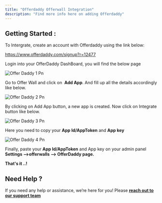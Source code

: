 ```yaml
---
title: "Offerdaddy Offerwall Integration"
description: "Find more info here on adding Offerdaddy"
---
```


## Getting Started :

To Intergrate, create an account with Offerdaddy using the link below:

https://www.offerdaddy.com/signup?r=12477

Login into your OfferDaddy DashBoard, you will find the below page

![Offer Daddy 1 Pn](/images/offer_daddy_1.png)

Go to Offer Wall and click on  **Add App**. And fill up all the details accordingly like below.

![Offer Daddy 2 Pn](/images/offer_daddy_2.png)

By clicking on Add App button, a new app is created. Now click on Integrate button like below.

![Offer Daddy 3 Pn](/images/offer_daddy_3.png)

Here you need to copy your **App Id/AppToken** and **App key**

![Offer Daddy 4 Pn](/images/offer_daddy_4.png)

Finally, paste your **App Id/AppToken** and App key on your admin panel **Settings --\>offerwalls --\> OfferDaddy page.** ​

**That's it ..\!**

## Need Help ?

If you need any help or assistance, we’re here for you\! Please [**reach out to our support team**](https://droidoxy.com/support/)